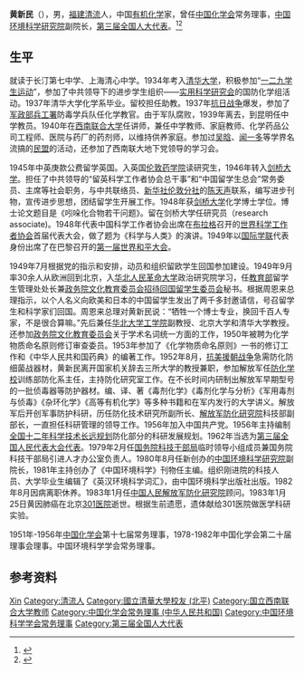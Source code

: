 {{Otheruses|other=名为黄新民的其他人物|黄新民}}
'''黄新民'''（{{bd|1913年|2月7日|1983年|1月25日}}），男，[[福建|福建]][[清流县|清流]]人，中国[[有机化学|有机化学]]家，曾任[[中國化學會_(中華人民共和國)|中国化学会]]常务理事，[[中国环境科学研究院|中国环境科学研究院]]副院长，[[第三届全国人大代表|第三届全国人大代表]]。<ref>{{Cite book|title=中华人民共和国职官志|author=何虎生, 李耀东, 向常福主编|publisher=中国社会出版社|year=2003|isbn=9787800883934|location=北京|pages=}}</ref><ref>{{cite book|title=中囯人名大辞典·当代人物卷|author=廖盖隆等编|year=1990|publisher=上海辞书出版社|location=上海|page=}}</ref>
==生平==
就读于长汀第七中学、上海清心中学。1934年考入[[清华大学|清华大学]]，积极参加“[[一二九学生运动|一二九学生运动]]”，参加了中共领导下的进步学生组织——[[实用科学研究会|实用科学研究会]]的国防化学组活动。1937年清华大学化学系毕业。留校担任助教。1937年[[抗日战争|抗日战争]]爆发，参加了[[军政部|军政部]][[兵工署|兵工署]]防毒学兵队任化学教官。由于军队腐败，1939年离去，到昆明任中学教员。1940年在[[西南联合大学|西南联合大学]]任讲师，兼任中学教师、家庭教师、化学药品公司工程师、医院与药厂的药剂师，以维持供养家庭。参加过[[吴晗|吴晗]]、[[闻一多|闻一多]]等学界名流搞的[[民盟|民盟]]的活动，还参加了西南联大地下党领导的学习会。

1945年中英庚款公费留学英国。入英国[[伦敦药学院|伦敦药学院]]读研究生，1946年转入[[剑桥大学|剑桥大学]]。担任了中共领导的“留英科学工作者协会总干事”和“中国留学生总会”常务委员、主席等社会职务，与中共联络员、[[新华社伦敦分社|新华社伦敦分社]]的[[陈天声|陈天声]]联系，编写进步刊物，宣传进步思想，团结留学生开展工作。1948年获[[剑桥大学|剑桥大学]]化学博士学位。博士论文题目是《吲哚化合物若干问题》。留在剑桥大学任研究员（research associate)。1948年代表中国科学工作者协会出席在[[布拉格|布拉格]]召开的[[世界科学工作者协会|世界科学工作者协会]]首届代表大会，做了题为《科学与人类》的演讲。1949年以[[国际学联|国际学联]]代表身份出席了在巴黎召开的[[世界和平大会|第一届世界和平大会]]。

1949年7月根据党的指示和安排，动员和组织留欧学生回国参加建设。1949年9月率30余人从欧洲回到北京，入[[华北人民革命大学|华北人民革命大学]]政治研究院学习，任[[中央人民政府教育部|教育部]]留学生管理处处长兼[[政务院文化教育委员会|政务院文化教育委员会]][[招待回国留学生委员会|招待回国留学生委员会]]秘书。根据周恩来总理指示，以个人名义向欧美和日本的中国留学生发出了两千多封邀请信，号召留学生和科学家们回国。周恩来总理对黄新民说：“牺牲一个博士专业，换回千百人专家，不是很合算嘛。”先后兼任[[华北大学|华北大学]][[北京理工大学|工学院]]副教授、北京大学和清华大学教授。还参加[[政务院文化教育委员会|政务院文化教育委员会]]关于学术名词统一方面的工作，1950年被聘为化学物质命名原则修订审查委员。1953年参加了《化学物质命名原则》一书的修订工作和《中华人民共和国药典》的编著工作。1952年8月，[[抗美援朝战争|抗美援朝战争]]急需防化防细菌战器材，黄新民离开国家机关辞去三所大学的教授兼职，参加解放军任[[防化学校|防化学校]]训练部防化系主任，主持防化研究室工作。在不长时间内研制出解放军早期型号的一批侦毒器等防护器材。编、译、著《毒剂化学》《毒剂化学与分析》《军用毒剂与侦毒》《杂环化学》《高等有机化学》等多种书籍和在军内发行的大学讲义。解放军后开创军事防护科研，历任防化技术研究所副所长、[[中国人民解放军防化研究院|解放军防化研究院]]科技部副部长，一直担任科研管理的领导工作。1956年加入中国共产党。1956年主持编制[[全国十二年科学技术长远规划|全国十二年科学技术长远规划]]防化部分的科研发展规划。1962年当选为[[第三届全国人民代表大会代表名单|第三届全国人民代表大会代表]]。1979年2月任[[国务院科技干部局|国务院科技干部局]]临时领导小组成员兼国务院科技干部局引进人才办公室负责人。1980年8月任新创办的[[中国环境科学研究院|中国环境科学研究院]]副院长，1981年主持创办了《中国环境科学》刊物任主编。组织刚进院的科技人员、大学毕业生编辑了《英汉环境科学词汇》，由中国环境科学出版社出版。1982年8月因病离职休养。1983年1月任[[中国人民解放军防化研究院|中国人民解放军防化研究院]]顾问。1983年1月25日黄因肺癌在北京[[301医院|301医院]]逝世。根据生前遗愿，遗体献给301医院做医学科研实验。

1951年-1956年[[中国化学会|中国化学会]]第十七届常务理事，1978-1982年中国化学会第二十届理事会理事。中国环境科学学会常务理事。

== 参考资料 ==
{{reflist}}

{{Navboxes 
| title  = 黄新民在[[中国化学会|中国化学会]]的职务
| list1  =
{{中国化学会第十七届理事会}}
}}
{{Navboxes
| title  = 黄新民在[[中国环境科学学会|中国环境科学学会]]的职务
| list1  =
{{中国环境科学学会第一届理事会}}
}}

{{Authority control}}
{{DEFAULTSORT:Huang黄}}
[[Category:黄姓|Xin]]
[[Category:清流人|Category:清流人]]
[[Category:國立清華大學校友_(北平)|Category:國立清華大學校友 (北平)]]
[[Category:国立西南联合大学教师|Category:国立西南联合大学教师]]
[[Category:中国化学会常务理事_(中华人民共和国)|Category:中国化学会常务理事 (中华人民共和国)]]
[[Category:中国环境科学学会常务理事|Category:中国环境科学学会常务理事]]
[[Category:第三届全国人大代表|Category:第三届全国人大代表]]